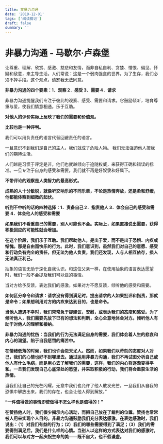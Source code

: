 ```yaml
---
title: 非暴力沟通
date: '2019-12-01'
tags: ['阅读摘记']
draft: false
summary: ''
---
```


# 非暴力沟通 - 马歇尔·卢森堡

让尊重、理解、欣赏、感激、慈悲和友情，而非自私自利、贪婪、憎恨、偏见、怀疑和敌意，来主导生活。人们常说：这是一个弱肉强食的世界，为了生存，我们必须不择手段。这个观点，请恕我无法同意。

**非暴力沟通的四个要素：1．观察 2．感受 3．需要 4．请求**

非暴力沟通提醒我们专注于彼此的观察、感受、需要和请求。它鼓励倾听，培育尊重与爱，使我们情意相通，乐于互助。

**对他人的评价实际上反映了我们的需要和价值观。**

**比较也是一种评判。**

我们可以用负责任的语言代替回避责任的语言。

一旦意识不到我们是自己的主人，我们就成了危险人物。
我们无法强迫他人按我们的期待生活。

人们越是习惯于评定是非，他们也就越倾向于追随权威，来获得正确和错误的标准。一旦专注于自身的感受和需要，我们就不再是好奴隶和好属下。

**不带评论的观察是人类智力的最高形式。**

**成熟的人十分敏锐，就像听交响乐的不同乐章，不论是热情奔放，还是柔和舒缓，他都能体察到细微的起伏。**

**听到不中听的话的四种选择：1．责备自己 2．指责他人 3．体会自己的感受和需要 4．体会他人的感受和需要**

**如果我们不看重自己的需要，别人可能也不会。实际上，如果直接说出需要，获得积极回应的可能性就会增加。**

**在这个阶段，我们乐于互助。我们帮助他人，是出于爱，而不是出于恐惧、内疚或惭愧。那是自由而快乐的行为。此时，我们意识到，虽然我们对自己的意愿、感受和行动负有完全的责任，但无法为他人负责。我们还发现，人与人相互依存，损人无法真正利己。**

抽象的语言无助于深化自我认识。和这位父亲一样，在使用抽象的语言表达愿望时，我们一般不会提及我们可以做的事情。

当对方给予反馈，表达我们的感激。如果对方不愿反馈，倾听他的感受和需要。

**如何区分命令和请求：请求没有得到满足时，提出请求的人如果批评和指责，那就是命令；如果想利用对方的内疚来达到目的，也是命令。**

**当他人遭遇不幸时，我们常常急于提建议，安慰，或表达我们的态度和感受。为了倾听他人，我们需要先放下已有的想法和判断，全心全意地体会对方。倾听他人有助于对他人的理解和接纳。**

**非暴力沟通的忧伤：当我们的行为无法满足自身的需要，我们体会着人生的悲哀和内心的渴望。陷于自我惩罚的痛苦中。**

**在情绪低落的时候，我们也许会怨天尤人。然而，如果我们以苛刻的态度对人对己，我们的心情也好不到哪里去。通过运用非暴力沟通，我们不再试图分析自己或他人有什么毛病，而是用心去了解我们的需要，这样，我们的内心将逐渐变得平和。一旦我们发现自己心底深处的愿望，并采取积极的行动，我们将会重获生活的热情。**

当我们让自己的光芒闪耀，无意中我们也允许了他人散发光芒。一旦我们从自我的恐惧中解放出来，我们的存在，也会让他人得到解放。”

**“一件值得做的事情即使做得不怎么样也是值得的！”**

**在赞扬他人时，我们很少揭示内心活动，而把自己放在了裁判的位置。赞扬也常常被人用来实现个人目的。非暴力沟通鼓励我们充分表达感激。在表达感激时，我们说出：（1）对我们有益的行为；（2）我们的哪些需要得到了满足；（3）我们的需要得到满足后，我们是什么样的心情。当别人以这样的方式表达对我们的感激时，我们可以与对方一起庆祝生命的美——既不自大，也不假谦虚。**

